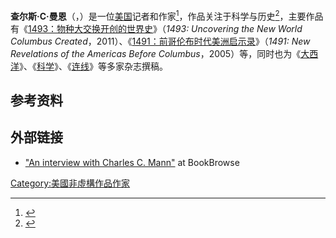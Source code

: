 {{Infobox writer
| name             = Charles C. Mann
| embed            = 
| honorific_prefix = 
| honorific_suffix = 
| image            = Charles C. Mann at the Miller Center.jpg
| alt              = 
| caption          = 
| native_name      = 
| native_name_lang = 
| pseudonym        = 
| birth_name       = 
| birth_date       = {{birth year and age|1955}}
| birth_place      = 美国
| death_date       = <!-- {{Death date and age|YYYY|MM|DD|YYYY|MM|DD}} -->
| death_place      = 
| resting_place    = 
| occupation       = [[记者|记者]]、[[作家|作家]]
| language         = 英语
| nationality      = 
| education        = 
| alma_mater       = [[阿默斯特學院|阿默斯特學院]]
| period           = 
| genre            = [[非虛構作品|非虛構作品]]
| subject          = <!-- or: | subjects = -->
| movement         = 
| notableworks     = * [[1491：前哥伦布时代美洲启示录|1491：前哥伦布时代美洲启示录]]
* [[1493：物种大交换开创的世界史|1493：物种大交换开创的世界史]]
| spouse           = <!-- or: | spouses = -->
| partner          = <!-- or: | partners = -->
| children         = 
| relatives        = 
| awards           = {{ubl|[[美国国家学院科学传播奖|美国国家学院科学传播奖]]|[[美國國家雜誌獎|美國國家雜誌獎]] (finalist)}}
| signature        = 
| signature_alt    = 
| years_active     = 
| module           = 
| website          = 
| portaldisp       = <!-- "on", "yes", "true", etc; or omit -->
}}

'''查尔斯·C·曼恩'''（{{lang-en|Charles C. Mann}}，{{bd|1955年|}}）是一位[[美国|美国]]记者和作家<ref>{{cite LAF|id=n85-187461}}</ref>，作品关注于科学与历史<ref>{{cite web   | title = Faculty and Staff : MIT Grad Program in Science Writing   | url = http://sciwrite.mit.edu/faculty   | accessdate = 2014-03-14   | archive-date = 2019-04-20   | archive-url = https://web.archive.org/web/20190420210813/http://sciwrite.mit.edu/faculty   | dead-url = no   }}</ref>，主要作品有《[[1493：物种大交换开创的世界史|1493：物种大交换开创的世界史]]》（''1493: Uncovering the New World Columbus Created''，2011）、《[[1491：前哥伦布时代美洲启示录|1491：前哥伦布时代美洲启示录]]》（''1491: New Revelations of the Americas Before Columbus''，2005）等，同时也为《[[大西洋_(雜誌)|大西洋]]》、《[[科学_(期刊)|科学]]》、《[[连线|连线]]》等多家杂志撰稿。

== 参考资料 ==
{{reflist|25em}}
== 外部链接 ==
* [http://www.bookbrowse.com/author_interviews/full/index.cfm?author_number=1198 "An interview with Charles C. Mann"] {{Wayback|url=http://www.bookbrowse.com/author_interviews/full/index.cfm?author_number=1198 |date=20210316154250 }} at BookBrowse

{{Authority control}}

{{DEFAULTSORT:Mann, Charles C.}}

[[Category:美國非虛構作品作家|Category:美國非虛構作品作家]]